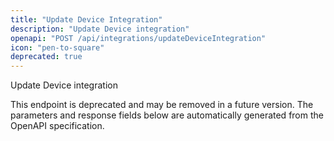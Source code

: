 ```yaml
---
title: "Update Device Integration"
description: "Update Device integration"
openapi: "POST /api/integrations/updateDeviceIntegration"
icon: "pen-to-square"
deprecated: true
---
```


Update Device integration

<Warning>
This endpoint is deprecated and may be removed in a future version.
</Warning>

<Note>
The parameters and response fields below are automatically generated from the OpenAPI specification.
</Note>
